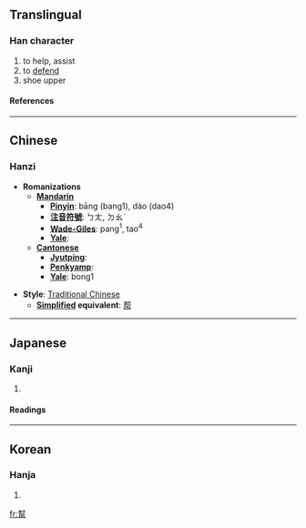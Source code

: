 {{see|帮}}

==Translingual==
===Han character===
{{Han char|rn=50|rad=巾|as=14|sn=17|four=4422<sub>7</sub>|canj=土戈竹日月 (GIHAB)}}
# to help, assist
# to [[defend]]
# shoe upper
====References====
{{Han ref|kx=0337.230|dkj=09125|dj=0644.280|hdz=10756.150|uh=5E6B|ud=24171|bh=C0B0|bd=49328}}
----
==Chinese==
{{zh-attention|Chinese header should be replaced with language|key=巾14幫}}
===Hanzi===


* '''Romanizations'''
** '''[[Mandarin]]'''
*** '''[[Pinyin]]''': bāng (bang1), dào (dao4)
*** '''[[注音符號]]''': ㄅㄤ, ㄉㄠˋ
*** '''[[Wade-Giles]]''': pang<sup>1</sup>, tao<sup>4</sup>
*** '''[[Yale]]''': 
** '''[[Cantonese]]'''
*** '''[[Jyutping]]''':
*** '''[[Penkyamp]]''': 
*** '''[[Yale]]''': bong1

* '''Style''': [[Traditional Chinese]] 
** '''[[Simplified Chinese|Simplified]] equivalent''': [[帮]]
----
==Japanese==
===Kanji===
{{ja-kanji|grade=|rs=巾14}}
# {{defn|Japanese}} 
====Readings====
{{ja-readings|on=[[ほう]] (hō)|kun=[[たすける]] (tasukeru)}}
----
==Korean==
===Hanja===
{{ko-hanja|hangeul=방|rv=bang|mr=pang}}
# {{defn|Korean}}

[[fr:幫]]